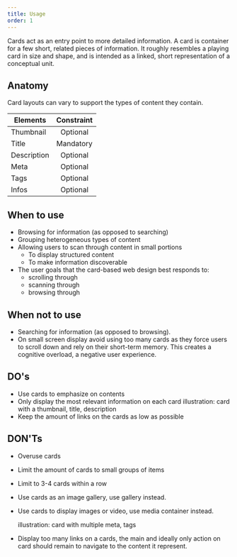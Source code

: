 ```yaml
---
title: Usage
order: 1
---
```



<Paragraph size="lead">
  Cards act as an entry point to more detailed information. A card is container
  for a few short, related pieces of information. It roughly resembles a playing
  card in size and shape, and is intended as a linked, short representation of a
  conceptual unit.
</Paragraph>

## Anatomy

Card layouts can vary to support the types of content they contain.

| Elements    | Constraint |
| ----------- | :--------: |
| Thumbnail   |  Optional  |
| Title       | Mandatory  |
| Description |  Optional  |
| Meta        |  Optional  |
| Tags        |  Optional  |
| Infos       |  Optional  |

## When to use

- Browsing for information (as opposed to searching)
- Grouping heterogeneous types of content
- Allowing users to scan through content in small portions
  - To display structured content
  - To make information discoverable
- The user goals that the card-based web design best responds to:
  - scrolling through
  - scanning through
  - browsing through

## When not to use

- Searching for information (as opposed to browsing).
- On small screen display avoid using too many cards as they force users to scroll down and rely on their short-term memory. This creates a cognitive overload, a negative user experience.

## DO's

- Use cards to emphasize on contents
- Only display the most relevant information on each card
  illustration: card with a thumbnail, title, description
- Keep the amount of links on the cards as low as possible

## DON'Ts

- Overuse cards
- Limit the amount of cards to small groups of items
- Limit to 3-4 cards within a row
- Use cards as an image gallery, use <Link to="/ec/components/media/gallery/usage">gallery</Link> instead.
- Use cards to display images or video, use <Link to="/ec/components/media/media-container/usage">media container</Link> instead.

  illustration: card with multiple meta, tags

- Display too many links on a cards, the main and ideally only action on card should remain to navigate to the content it represent.
